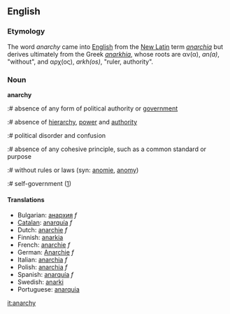 ==English==
=== Etymology ===
The word ''anarchy'' came into [[English language|English]] from the [[New Latin]] term ''[[anarchia]]'' but derives ultimately from the Greek ''[[anarkhia]]'', whose roots are &alpha;&nu;(&alpha;), ''an(a)'', "without", and &alpha;&rho;&chi;(&omicron;&sigmaf;), ''arkh(os)'', "ruler, authority".

===Noun===
'''anarchy'''

:# absence of any form of political authority or [[government]]
:# absence of [[hierarchy]], [[power]] and [[authority]]
:# political disorder and confusion
:# absence of any cohesive principle, such as a common standard or purpose
:# without rules or laws (syn: [[anomie]], [[anomy]])
:# self-government ([http://www.lewrockwell.com/orig/neill1.html])

====Translations====
*Bulgarian: [[анархия]] ''f'' 
*[[Catalan]]: [[anarquía]] ''f''
*Dutch: [[anarchie]] ''f''
*Finnish: [[anarkia]]
*French: [[anarchie]] ''f''
*German: [[Anarchie]] ''f''
*Italian: [[anarchia]] ''f''
*Polish: [[anarchia]] ''f''
*Spanish: [[anarquía]] ''f''
*Swedish: [[anarki]]
*Portuguese: [[anarquia]]

[[it:anarchy]]